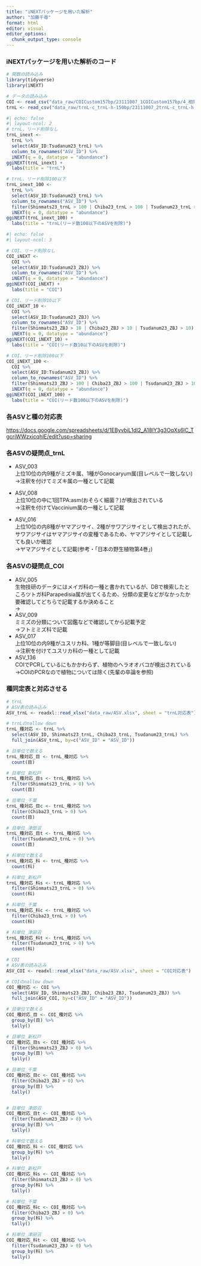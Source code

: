 ```yaml
---
title: "iNEXTパッケージを用いた解析"
author: "加藤千尋"
format: html
editor: visual
editor_options: 
  chunk_output_type: console
---
```


### iNEXTパッケージを用いた解析のコード

```r
# 関数の読み込み
library(tidyverse)
library(iNEXT)

# データの読み込み
COI <- read_csv("data_raw/COICustom157bp/23111007_1COICustom157bp/4_相同性が高い生物種リスト(BLAST結果10位まで).csv")
trnL <- read_csv("data_raw/trnL-c_trnL-h-150bp/23111007_2trnL-c_trnL-h-150bp/4_相同性が高い生物種リスト(BLAST結果10位まで).csv")
```

```r
#| echo: false
#| layout-ncol: 2
# trnL、リード削除なし
trnL_inext <-
  trnL %>%
  select(ASV_ID:Tsudanum23_trnL) %>%
  column_to_rownames("ASV_ID") %>%
  iNEXT(q = 0, datatype = "abundance")
ggiNEXT(trnL_inext) +
  labs(title = "trnL")

# trnL、リード削除100以下
trnL_inext_100 <-
  trnL %>%
  select(ASV_ID:Tsudanum23_trnL) %>%
  column_to_rownames("ASV_ID") %>%
  filter(Shinmats23_trnL > 100 | Chiba23_trnL > 100 | Tsudanum23_trnL > 100) %>% 
  iNEXT(q = 0, datatype = "abundance")
ggiNEXT(trnL_inext_100) +
  labs(title = "trnL(リード数100以下のASVを削除)")
```

```r
#| echo: false
#| layout-ncol: 3

# COI、リード削除なし
COI_iNEXT <-
  COI %>%
  select(ASV_ID:Tsudanum23_ZBJ) %>%
  column_to_rownames("ASV_ID") %>%
  iNEXT(q = 0, datatype = "abundance")
ggiNEXT(COI_iNEXT) +
  labs(title = "COI")

# COI、リード削除10以下
COI_iNEXT_10 <-
  COI %>%
  select(ASV_ID:Tsudanum23_ZBJ) %>%
  column_to_rownames("ASV_ID") %>%
  filter(Shinmats23_ZBJ > 10 | Chiba23_ZBJ > 10 | Tsudanum23_ZBJ > 10) %>% 
  iNEXT(q = 0, datatype = "abundance")
ggiNEXT(COI_iNEXT_10) +
  labs(title = "COI(リード数10以下のASVを削除)")

# COI、リード削除100以下
COI_iNEXT_100 <-
  COI %>%
  select(ASV_ID:Tsudanum23_ZBJ) %>%
  column_to_rownames("ASV_ID") %>%
  filter(Shinmats23_ZBJ > 100 | Chiba23_ZBJ > 100 | Tsudanum23_ZBJ > 100) %>% 
  iNEXT(q = 0, datatype = "abundance")
ggiNEXT(COI_iNEXT_100) +
  labs(title = "COI(リード数100以下のASVを削除)")
```

### 各ASVと種の対応表

<https://docs.google.com/spreadsheets/d/1EByvbiL1dI2_A18lY3g3OqXs6lC_TgcriWWzxicqhlE/edit?usp=sharing>

### 各ASVの疑問点_trnL

-   ASV_003\
    上位10位の内9種がミズキ属、1種がGonocaryum属(目レベルで一致しない)\
    →注釈を付けてミズキ属の一種として記載

-   ASV_008\
    上位10位の中に1回TPA:asm(おそらく細菌？)が検出されている\
    →注釈を付けてVaccinium属の一種として記載

-   ASV_016\
    上位10位の内8種がヤマアジサイ、2種がサワアジサイとして検出されたが、サワアジサイはヤマアジサイの変種であるため、ヤマアジサイとして記載しても良いか確認\
    →ヤマアジサイとして記載(参考・「日本の野生植物第4巻」)

### 各ASVの疑問点_COI

-   ASV_005\
    生物技研のデータにはメイガ科の一種と書かれているが、DBで検索したところツトガ科Parapedisia属が出てくるため、分類の変更などがなかったか要確認してどちらで記載するか決めること\
    →
-   ASV_009\
    ミミズの分類について図鑑などで確認してから記載予定\
    →フトミミズ科で記載
-   ASV_017\
    上位10位の内9種がユスリカ科、1種が等脚目(目レベルで一致しない)\
    →注釈を付けてユスリカ科の一種として記載
-   ASV_136\
    COIでPCRしているにもかかわらず、植物のヘラオオバコが検出されている\
    →COIのPCRなので植物については除く(先輩の卒論を参照)

### 種同定表と対応させる

```r
# trnL
# ASV表の読み込み
ASV_trnL <- readxl::read_xlsx("data_raw/ASV.xlsx", sheet = "trnL対応表")

# trnLのnallow down
trnL_種対応 <- trnL %>%
  select(ASV_ID, Shinmats23_trnL, Chiba23_trnL, Tsudanum23_trnL) %>% 
  full_join(ASV_trnL, by=c("ASV_ID" = "ASV_ID"))

# 目単位で数える
trnL_種対応_目 <- trnL_種対応 %>% 
  count(目) 

# 目単位_新松戸
trnL_種対応_目s <- trnL_種対応 %>% 
  filter(Shinmats23_trnL > 0) %>% 
  count(目) 

# 目単位_千葉
trnL_種対応_目c <- trnL_種対応 %>% 
  filter(Chiba23_trnL > 0) %>% 
  count(目) 

# 目単位_津田沼
trnL_種対応_目t <- trnL_種対応 %>% 
  filter(Tsudanum23_trnL > 0) %>% 
  count(目)

# 科単位で数える
trnL_種対応_科 <- trnL_種対応 %>% 
  count(科)

# 科単位_新松戸
trnL_種対応_科s <- trnL_種対応 %>% 
  filter(Shinmats23_trnL > 0) %>% 
  count(科)

# 科単位_千葉
trnL_種対応_科c <- trnL_種対応 %>% 
  filter(Chiba23_trnL > 0) %>% 
  count(科)

# 科単位_津田沼
trnL_種対応_科t <- trnL_種対応 %>% 
  filter(Tsudanum23_trnL > 0) %>% 
  count(科)
```

```r
# COI
# ASV表の読み込み
ASV_COI <- readxl::read_xlsx("data_raw/ASV.xlsx", sheet = "COI対応表")

# COIのnallow down
COI_種対応 <- COI %>%
  select(ASV_ID, Shinmats23_ZBJ, Chiba23_ZBJ, Tsudanum23_ZBJ) %>% 
  full_join(ASV_COI, by=c("ASV_ID" = "ASV_ID"))

# 目単位で数える
COI_種対応_目 <- COI_種対応 %>% 
  group_by(目) %>% 
  tally()

# 目単位_新松戸
COI_種対応_目s <- COI_種対応 %>% 
  filter(Shinmats23_ZBJ > 0) %>% 
  group_by(目) %>% 
  tally()

# 目単位_千葉
COI_種対応_目c <- COI_種対応 %>% 
  filter(Chiba23_ZBJ > 0) %>% 
  group_by(目) %>% 
  tally()


# 目単位_津田沼
COI_種対応_目t <- COI_種対応 %>% 
  filter(Tsudanum23_ZBJ > 0) %>% 
  group_by(目) %>% 
  tally()

# 科単位で数える
COI_種対応_科 <- COI_種対応 %>% 
  group_by(科) %>% 
  tally()

# 科単位_新松戸
COI_種対応_科s <- COI_種対応 %>% 
  filter(Shinmats23_ZBJ > 0) %>% 
  group_by(科) %>% 
  tally()

# 科単位_千葉
COI_種対応_科c <- COI_種対応 %>% 
  filter(Chiba23_ZBJ > 0) %>% 
  group_by(科) %>% 
  tally()

# 科単位_津田沼
COI_種対応_科t <- COI_種対応 %>% 
  filter(Tsudanum23_ZBJ > 0) %>% 
  group_by(科) %>% 
  tally()
```
